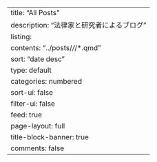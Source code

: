---
title: "All Posts"
description: "法律家と研究者によるブログ"
listing:
  contents: "../posts/*/*/*.qmd"
  sort: "date desc"
  type: default
  categories: numbered
  sort-ui: false
  filter-ui: false
  feed: true
page-layout: full
title-block-banner: true
comments: false
---